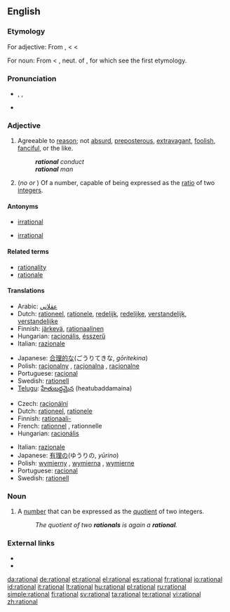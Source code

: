 ==English==

===Etymology===
For adjective: From {{etyl|fro}} {{term|rationel}}, {{term|rational|lang=fro}} < {{etyl|la}} {{term|rationalis||of or belonging to reason, rational, reasonable}} < {{term|ratio||reason}}

For noun: From {{etyl|fro}} {{term|rational|lang=fro}} < {{ML.}} {{term|rationale||a pontifical stole, a pallium, an ornament worn over the chasuble}}, neut. of {{etyl|la}} {{term|rationalis||rational}}, for which see the first etymology.

===Pronunciation===
* {{enPR|ră'sh(ə)nəl}}, {{IPA|/ˈræʃ(ə)nəl/}}, {{SAMPA|/"r{S(@)n@l/}}
* {{audio|en-us-rational.ogg|Audio (US)}}

===Adjective===
{{en-adj}}

# Agreeable to [[reason]]; not [[absurd]], [[preposterous]], [[extravagant]], [[foolish]], [[fanciful]], or the like.
#: '''''rational''' conduct''
#: '''''rational''' man''
# {{arithmetic}} (''no'' {{compar}} ''or'' {{superl}}) Of a number, capable of being expressed as the [[ratio]] of two [[integer]]s.

====Antonyms====
* {{sense|agreable to reason}} [[irrational]]
* {{sense|arithmetic}} [[irrational]]

====Related terms====
* [[rationality]]
* [[rationale]]

====Translations====
{{trans-top|agreeable to reason}}
* Arabic: [[عقلاني]]
* Dutch: [[rationeel]], [[rationele]], [[redelijk]], [[redelijke]], [[verstandelijk]], [[verstandelijke]]
* Finnish: [[järkevä]], [[rationaalinen]]
* Hungarian: [[racionális]], [[ésszerű]]
* Italian: [[razionale]]
{{trans-mid}}
* Japanese: [[合理的な]](ごうりてきな, ''gōritekina'')
* Polish: [[racjonalny]] {{m}}, [[racjonalna]] {{f}}, [[racjonalne]] {{n}}
* Portuguese: [[racional]]
* Swedish: [[rationell]]
* [[Telugu]]: [[హేతుబద్దమైన]] (heatubaddamaina)
{{trans-bottom}}

{{trans-top|arithmetic}}
* Czech: [[racionální]]
* Dutch: [[rationeel]], [[rationele]]
* Finnish: [[rationaali-]]
* French: [[rationnel]] {{m}}, rationnelle {{f}}
* Hungarian: [[racionális]]
{{trans-mid}}
* Italian: [[razionale]]
* Japanese: [[有理の]](ゆうりの, ''yūrino'')
* Polish: [[wymierny]] {{m}}, [[wymierna]] {{f}}, [[wymierne]] {{n}}
* Portuguese: [[racional]]
* Swedish: [[rationell]]
{{trans-bottom}}

===Noun===
{{en-noun}}

# {{mathematics}} A [[number]] that can be expressed as the [[quotient]] of two integers.
#: ''The quotient of two '''rationals''' is again a '''rational'''.''

===External links===
* {{R:Webster 1913}}
* {{R:Century 1911}}

[[da:rational]]
[[de:rational]]
[[et:rational]]
[[el:rational]]
[[es:rational]]
[[fr:rational]]
[[io:rational]]
[[id:rational]]
[[it:rational]]
[[lt:rational]]
[[hu:rational]]
[[pl:rational]]
[[ru:rational]]
[[simple:rational]]
[[fi:rational]]
[[sv:rational]]
[[ta:rational]]
[[te:rational]]
[[vi:rational]]
[[zh:rational]]